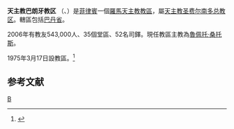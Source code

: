 {{Infobox Roman Catholic diocese
|Roman Catholic Diocese of = 天主教巴朗牙教区
|Latin name of diocese = Dioecesis Balangensis
|image = [[File:Balanga_Cathedral_1.jpg|250px]]
|caption = 聖若瑟座堂
|location = [[菲律賓|菲律賓]]
|territory =巴丹省
|population = 543,000
|rite = 拉丁禮
|patron =
|province = 天主教圣费尔南多总教区
|established = 1975年
|cathedral = 
|副主教座堂 =
|leadership = 主教
|website = 
|教宗 = 
|metropolitan =
|ordinary = 魯佩托‧桑托斯
|coadjutor bishop =
|emeritus = 
}}
'''天主教巴朗牙教区''' （{{lang-la| Dioecesis Balangensis}}、{{lang-tl|Diyosesis ng Balanga}}）是[[菲律賓|菲律賓]]一個[[羅馬天主教|羅馬天主教]][[教區|教區]]，屬[[天主教圣费尔南多总教区|天主教圣费尔南多总教区]]。轄區包括[[巴丹省|巴丹省]]。

2006年有教友543,000人、35個堂區、52名司鐸。現任教區主教為[[魯佩托‧桑托斯|魯佩托‧桑托斯]]。

1975年3月17日設教區。<ref name="">{{cite journal
|journal=[[宗座公報|宗座公報]]
|publisher=梵蒂岡出版社
|date=1975年
|volume=67
|title=Quoniam ad recte
|page=241
|url=http://www.vatican.va/archive/aas/documents/AAS%2067%20%5B1975%5D%20-%20ocr.pdf
|access-date=2012-03-04
|archive-date=2016-03-03
|archive-url=https://web.archive.org/web/20160303191138/http://www.vatican.va/archive/aas/documents/AAS%2067%20%5B1975%5D%20-%20ocr.pdf
|dead-url=no
}}</ref> 

==参考文献==
<div class="references-small">
<references></references>
</div>

[[Category:菲律賓天主教教區|B]]
{{菲律賓天主教教區}}
